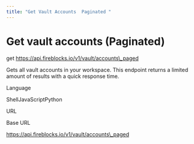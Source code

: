 ```yaml
---
title: "Get Vault Accounts  Paginated "
---
```

  
  # Get vault accounts (Paginated)

get https://api.fireblocks.io/v1/vault/accounts\_paged

Gets all vault accounts in your workspace. This endpoint returns a limited amount of results with a quick response time.

Language

ShellJavaScriptPython

URL

Base URL

https://api.fireblocks.io/v1/vault/accounts\_paged
